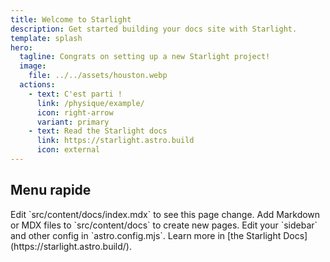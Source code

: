 ```yaml
---
title: Welcome to Starlight
description: Get started building your docs site with Starlight.
template: splash
hero:
  tagline: Congrats on setting up a new Starlight project!
  image:
    file: ../../assets/houston.webp
  actions:
    - text: C'est parti !
      link: /physique/example/
      icon: right-arrow
      variant: primary
    - text: Read the Starlight docs
      link: https://starlight.astro.build
      icon: external
---
```



## Menu rapide

<CardGrid stagger>
	<Card title="Physique" icon="rocket">
		Edit `src/content/docs/index.mdx` to see this page change.
	</Card>
	<Card title="Chimie" icon="magnifier">
		Add Markdown or MDX files to `src/content/docs` to create new pages.
	</Card>
	<Card title="Antisèche" icon="information">
		Edit your `sidebar` and other config in `astro.config.mjs`.
	</Card>
	<Card title="Exercices" icon="pencil">
		Learn more in [the Starlight Docs](https://starlight.astro.build/).
	</Card>
</CardGrid>

<LinkCard
	title="Customizing Starlight"
	description="Learn how to make your Starlight site your own with custom styles, fonts, and more."
	href="/guides/customization/"
/>